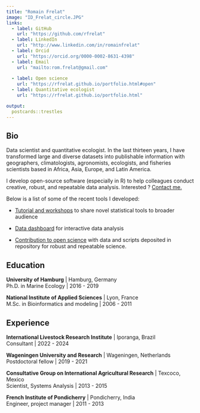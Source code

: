 ```yaml
---
title: "Romain Frelat"
image: "ID_Frelat_circle.JPG"
links:
  - label: GitHub
    url: "https://github.com/rfrelat"
  - label: LinkedIn
    url: "http://www.linkedin.com/in/romainfrelat"
  - label: Orcid
    url: "https://orcid.org/0000-0002-8631-4398"
  - label: Email
    url: "mailto:rom.frelat@gmail.com"
    
  - label: Open science
    url: "https://rfrelat.github.io/portfolio.html#open"
  - label: Quantitative ecologist
    url: "https://rfrelat.github.io/portfolio.html"

output:
  postcards::trestles
---
```

 
## Bio

Data scientist and quantitative ecologist. In the last thirteen years, I have transformed large and diverse datasets into publishable information with geographers, climatologists, agronomists, ecologists, and fisheries scientists based in Africa, Asia, Europe, and Latin America.   

I develop open-source software (especially in R) to help colleagues conduct creative, robust, and repeatable data analysis. Interested ? [Contact me.](mailto:rom.frelat@gmail.com)

Below is a list of some of the recent tools I developed:  

-   [Tutorial and workshops](https://rfrelat.github.io/portfolio.html#tuto) to share novel statistical tools to broader audience

-   [Data dashboard](https://rfrelat.github.io/portfolio.html#shiny) for interactive data analysis

-   [Contribution to open science](https://rfrelat.github.io/portfolio.html#open) with data and scripts deposited in repository for robust and repeatable science.


## Education

**University of Hamburg** | Hamburg, Germany  
Ph.D. in Marine Ecology | 2016 - 2019

**National Institute of Applied Sciences** | Lyon, France  
M.Sc. in Bioinformatics and modeling | 2006 - 2011

## Experience

**International Livestock Research Institute** | Iporanga, Brazil  
Consultant | 2022 - 2024

**Wageningen University and Research** | Wageningen, Netherlands  
Postdoctoral fellow | 2019 - 2021

**Consultative Group on International Agricultural Research** | Texcoco, Mexico   
Scientist, Systems Analysis  | 2013 - 2015

**French Institute of Pondicherry** | Pondicherry, India  
Engineer, project manager  | 2011 - 2013
